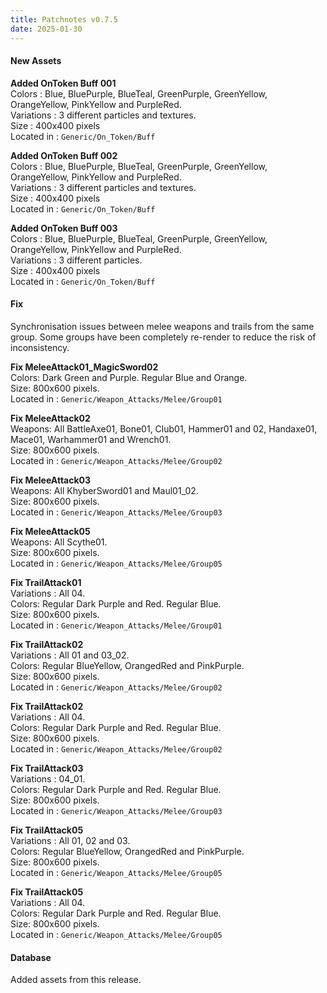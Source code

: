 ```yaml
---
title: Patchnotes v0.7.5
date: 2025-01-30
---
```


#### New Assets

**Added OnToken Buff 001**  
Colors : Blue, BluePurple, BlueTeal, GreenPurple, GreenYellow, OrangeYellow, PinkYellow and PurpleRed.  
Variations : 3 different particles and textures.  
Size : 400x400 pixels  
Located in : ``Generic/On_Token/Buff``

**Added OnToken Buff 002**  
Colors : Blue, BluePurple, BlueTeal, GreenPurple, GreenYellow, OrangeYellow, PinkYellow and PurpleRed.  
Variations : 3 different particles and textures.  
Size : 400x400 pixels  
Located in : ``Generic/On_Token/Buff``

**Added OnToken Buff 003**  
Colors : Blue, BluePurple, BlueTeal, GreenPurple, GreenYellow, OrangeYellow, PinkYellow and PurpleRed.  
Variations : 3 different particles.  
Size : 400x400 pixels  
Located in : ``Generic/On_Token/Buff``

#### Fix

Synchronisation issues between melee weapons and trails from the same group. Some groups have been completely re-render to reduce the risk of inconsistency.

**Fix MeleeAttack01_MagicSword02**  
Colors: Dark Green and Purple. Regular Blue and Orange.  
Size: 800x600 pixels.  
Located in : ``Generic/Weapon_Attacks/Melee/Group01``

**Fix MeleeAttack02**  
Weapons: All BattleAxe01, Bone01, Club01, Hammer01 and 02, Handaxe01, Mace01, Warhammer01 and Wrench01.  
Size: 800x600 pixels.  
Located in : ``Generic/Weapon_Attacks/Melee/Group02``

**Fix MeleeAttack03**  
Weapons: All KhyberSword01 and Maul01_02.  
Size: 800x600 pixels.  
Located in : ``Generic/Weapon_Attacks/Melee/Group03``

**Fix MeleeAttack05**  
Weapons: All Scythe01.  
Size: 800x600 pixels.  
Located in : ``Generic/Weapon_Attacks/Melee/Group05``

**Fix TrailAttack01**  
Variations : All 04.  
Colors: Regular Dark Purple and Red. Regular Blue.  
Size: 800x600 pixels.  
Located in : ``Generic/Weapon_Attacks/Melee/Group01``

**Fix TrailAttack02**  
Variations : All 01 and 03_02.  
Colors: Regular BlueYellow, OrangedRed and PinkPurple.  
Size: 800x600 pixels.  
Located in : ``Generic/Weapon_Attacks/Melee/Group02``

**Fix TrailAttack02**  
Variations : All 04.  
Colors: Regular Dark Purple and Red. Regular Blue.  
Size: 800x600 pixels.  
Located in : ``Generic/Weapon_Attacks/Melee/Group02``

**Fix TrailAttack03**  
Variations : 04_01.  
Colors: Regular Dark Purple and Red. Regular Blue.  
Size: 800x600 pixels.  
Located in : ``Generic/Weapon_Attacks/Melee/Group03``

**Fix TrailAttack05**  
Variations : All 01, 02 and 03.  
Colors: Regular BlueYellow, OrangedRed and PinkPurple.  
Size: 800x600 pixels.  
Located in : ``Generic/Weapon_Attacks/Melee/Group05``

**Fix TrailAttack05**  
Variations : All 04.  
Colors: Regular Dark Purple and Red. Regular Blue.  
Size: 800x600 pixels.  
Located in : ``Generic/Weapon_Attacks/Melee/Group05``

#### Database

Added assets from this release.







